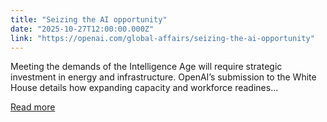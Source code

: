 ```yaml
---
title: "Seizing the AI opportunity"
date: "2025-10-27T12:00:00.000Z"
link: "https://openai.com/global-affairs/seizing-the-ai-opportunity"
---
```


Meeting the demands of the Intelligence Age will require strategic investment in energy and infrastructure. OpenAI’s submission to the White House details how expanding capacity and workforce readines...

[Read more](https://openai.com/global-affairs/seizing-the-ai-opportunity)
